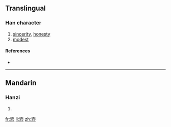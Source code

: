 {{also|愨|慤}}
==Translingual==

===Han character===
{{Han char|rn=61|rad=心|as=07|sn=10|four=|canj=土月竹心 (GBHP)}}

# [[sincerity]], [[honesty]]
# [[modest]]

====References====
* {{Han ref|kx=0388.341|hdz=42299.120|uh=60AB|ud=24747}}

----

==Mandarin==

===Hanzi===
{{cmn-hanzi|tra=[[愨]], [[慤]]|pin=[[què]] ([[que4]])|wg=ch'üeh<sup>4</sup>}}

# {{defn|Mandarin|sort=心07}}

[[fr:悫]]
[[li:悫]]
[[zh:悫]]